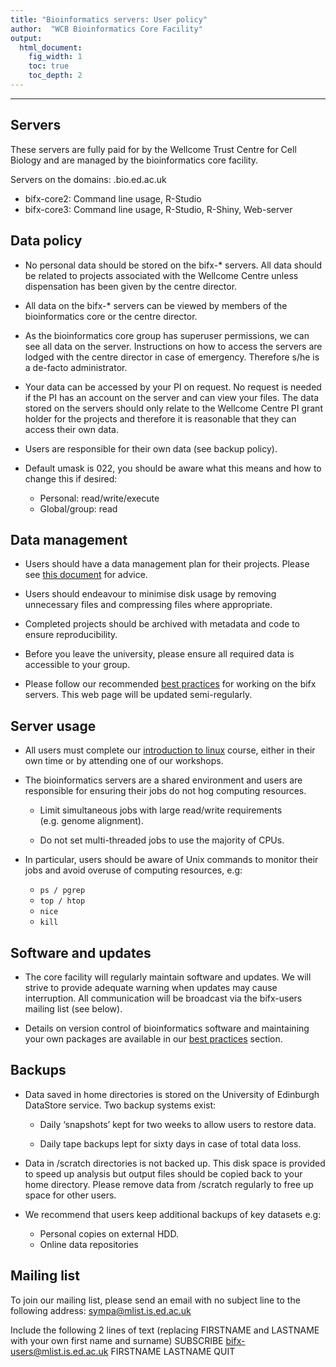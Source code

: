 ```yaml
---
title: "Bioinformatics servers: User policy"
author:  "WCB Bioinformatics Core Facility"
output:
  html_document:
    fig_width: 1
    toc: true
    toc_depth: 2
---
```


------------------------------------------------------------------------

## Servers

These servers are fully paid for by the Wellcome Trust Centre for Cell Biology and are managed by the bioinformatics core facility.

Servers on the domains: .bio.ed.ac.uk

-   bifx-core2: Command line usage, R-Studio
-   bifx-core3: Command line usage, R-Studio, R-Shiny, Web-server

## Data policy

-   No personal data should be stored on the bifx-\* servers. All data should be related to projects associated with the Wellcome Centre unless dispensation has been given by the centre director.

-   All data on the bifx-\* servers can be viewed by members of the bioinformatics core or the centre director.

-   As the bioinformatics core group has superuser permissions, we can see all data on the server. Instructions on how to access the servers are lodged with the centre director in case of emergency. Therefore s/he is a de-facto administrator.

-   Your data can be accessed by your PI on request. No request is needed if the PI has an account on the server and can view your files. The data stored on the servers should only relate to the Wellcome Centre PI grant holder for the projects and therefore it is reasonable that they can access their own data.

-   Users are responsible for their own data (see backup policy).

-   Default umask is 022, you should be aware what this means and how to change this if desired:

    -   Personal: read/write/execute
    -   Global/group: read

## Data management

-   Users should have a data management plan for their projects. Please see [this document](https://uoe.sharepoint.com/:w:/s/wcbbioinformatics/EQAVC1KoHmtBrA6rUOasQcIBisBh2fIQ3gBp7XA_3zWlxQ?e=c2xMbY) for advice.

-   Users should endeavour to minimise disk usage by removing unnecessary files and compressing files where appropriate.

-   Completed projects should be archived with metadata and code to ensure reproducibility.

-   Before you leave the university, please ensure all required data is accessible to your group.

-   Please follow our recommended [best practices](best_practices.html) for working on the bifx servers. This web page will be updated semi-regularly.

## Server usage

-   All users must complete our [introduction to linux](http://bifx-core3.bio.ed.ac.uk/hyweldd/training/Bioinformatics_on_the_Command_Line/) course, either in their own time or by attending one of our workshops.

-   The bioinformatics servers are a shared environment and users are responsible for ensuring their jobs do not hog computing resources.

    -   Limit simultaneous jobs with large read/write requirements (e.g. genome alignment).

    -   Do not set multi-threaded jobs to use the majority of CPUs.

-   In particular, users should be aware of Unix commands to monitor their jobs and avoid overuse of computing resources, e.g:

    -   `ps / pgrep`
    -   `top / htop`
    -   `nice`
    -   `kill`

## Software and updates

-   The core facility will regularly maintain software and updates. We will strive to provide adequate warning when updates may cause interruption. All communication will be broadcast via the bifx-users mailing list (see below).

-   Details on version control of bioinformatics software and maintaining your own packages are available in our [best practices](best_practices.html) section.

## Backups

-   Data saved in home directories is stored on the University of Edinburgh DataStore service. Two backup systems exist:

    -   Daily 'snapshots' kept for two weeks to allow users to restore data.

    -   Daily tape backups lept for sixty days in case of total data loss.

-   Data in /scratch directories is not backed up. This disk space is provided to speed up analysis but output files should be copied back to your home directory. Please remove data from /scratch regularly to free up space for other users.

-   We recommend that users keep additional backups of key datasets e.g:

    -   Personal copies on external HDD.
    -   Online data repositories

## Mailing list

To join our mailing list, please send an email with no subject line to the following address: [sympa\@mlist.is.ed.ac.uk](mailto:sympa@mlist.is.ed.ac.uk){.email}

Include the following 2 lines of text (replacing FIRSTNAME and LASTNAME with your own first name and surname) SUBSCRIBE [bifx-users\@mlist.is.ed.ac.uk](mailto:bifx-users@mlist.is.ed.ac.uk){.email} FIRSTNAME LASTNAME QUIT
